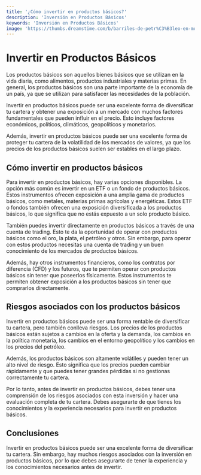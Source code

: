 ```yaml
---
title: '¿Cómo invertir en productos básicos?'
description: 'Inversión en Productos Básicos'
keywords: 'Inversión en Productos Básicos'
image: 'https://thumbs.dreamstime.com/b/barriles-de-petr%C3%B3leo-en-monedas-pila-escalonadas-como-gr%C3%A1fico-hacia-abajo-mercado-la-inversi%C3%B3n-el-productos-b%C3%A1sicos-del-crudo-241755877.jpg'
---
```




# Invertir en Productos Básicos

Los productos básicos son aquellos bienes básicos que se utilizan en la vida diaria, como alimentos, productos industriales y materias primas. En general, los productos básicos son una parte importante de la economía de un país, ya que se utilizan para satisfacer las necesidades de la población.

Invertir en productos básicos puede ser una excelente forma de diversificar tu cartera y obtener una exposición a un mercado con muchos factores fundamentales que pueden influir en el precio. Esto incluye factores económicos, políticos, climáticos, geopolíticos y monetarios.

Además, invertir en productos básicos puede ser una excelente forma de proteger tu cartera de la volatilidad de los mercados de valores, ya que los precios de los productos básicos suelen ser estables en el largo plazo.

## Cómo invertir en productos básicos

Para invertir en productos básicos, hay varias opciones disponibles. La opción más común es invertir en un ETF o un fondo de productos básicos. Estos instrumentos ofrecen exposición a una amplia gama de productos básicos, como metales, materias primas agrícolas y energéticas. Estos ETF o fondos también ofrecen una exposición diversificada a los productos básicos, lo que significa que no estás expuesto a un solo producto básico.

También puedes invertir directamente en productos básicos a través de una cuenta de trading. Esto te da la oportunidad de operar con productos básicos como el oro, la plata, el petróleo y otros. Sin embargo, para operar con estos productos necesitas una cuenta de trading y un buen conocimiento de los mercados de productos básicos.

<ImageAdd source="https://www.metroworldnews.com/resizer/16HXTleBMUpTeXd0Nk7IjkIRus0=/800x0/filters:format(jpg):quality(70)/cloudfront-us-east-1.images.arcpublishing.com/metroworldnews/UBZFTUL32RAA7PBMJ3WDT54FK4.jpg"/>

Además, hay otros instrumentos financieros, como los contratos por diferencia (CFD) y los futuros, que te permiten operar con productos básicos sin tener que poseerlos físicamente. Estos instrumentos te permiten obtener exposición a los productos básicos sin tener que comprarlos directamente.

## Riesgos asociados con los productos básicos

Invertir en productos básicos puede ser una forma rentable de diversificar tu cartera, pero también conlleva riesgos. Los precios de los productos básicos están sujetos a cambios en la oferta y la demanda, los cambios en la política monetaria, los cambios en el entorno geopolítico y los cambios en los precios del petróleo. 

Además, los productos básicos son altamente volátiles y pueden tener un alto nivel de riesgo. Esto significa que los precios pueden cambiar rápidamente y que puedes tener grandes pérdidas si no gestionas correctamente tu cartera.

<ImageAdd source="https://m.media-amazon.com/images/G/01/sp-marketing-toolkit/guides/design/illustration/Vignettes/VirtualBundles-HoneyTea-01._CB660166100_.svg"/>

Por lo tanto, antes de invertir en productos básicos, debes tener una comprensión de los riesgos asociados con esta inversión y hacer una evaluación completa de tu cartera. Debes asegurarte de que tienes los conocimientos y la experiencia necesarios para invertir en productos básicos.

## Conclusiones

Invertir en productos básicos puede ser una excelente forma de diversificar tu cartera. Sin embargo, hay muchos riesgos asociados con la inversión en productos básicos, por lo que debes asegurarte de tener la experiencia y los conocimientos necesarios antes de invertir.

<ImageAdd source="https://m.media-amazon.com/images/G/01/sp-marketing-toolkit/guides/design/illustration/Vignettes/VirtualBundles-HoneyTea-01._CB660166100_.svg"/>